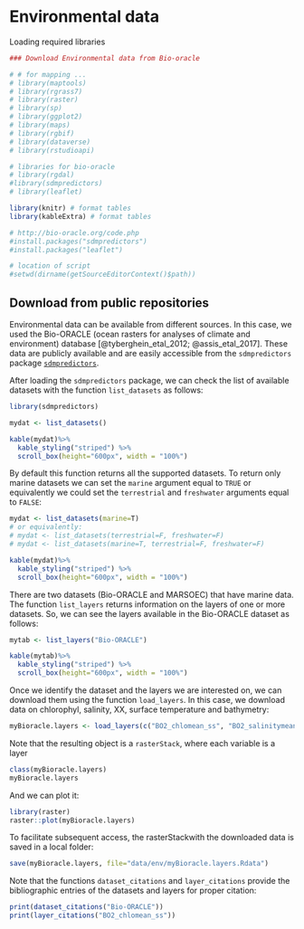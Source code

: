 # Environmental data

Loading required libraries

```r
### Download Environmental data from Bio-oracle

# # for mapping ...
# library(maptools)
# library(rgrass7)
# library(raster)
# library(sp)
# library(ggplot2)
# library(maps)
# library(rgbif)
# library(dataverse)
# library(rstudioapi)

# libraries for bio-oracle
# library(rgdal)
#library(sdmpredictors) 
# library(leaflet)

library(knitr) # format tables
library(kableExtra) # format tables

# http://bio-oracle.org/code.php
#install.packages("sdmpredictors")
#install.packages("leaflet")

# location of script
#setwd(dirname(getSourceEditorContext()$path))
```

## Download from public repositories

Environmental data can be available from different sources. In this case, we used the Bio-ORACLE (ocean
rasters for analyses of climate and environment) database [@tyberghein_etal_2012; @assis_etal_2017]. These data are publicly available and are easily accessible from the `sdmpredictors` package [`sdmpredictors`](https://cran.r-project.org/web/packages/sdmpredictors/index.html). 

After loading the `sdmpredictors` package, we can check the list of available datasets with the function `list_datasets` as follows: 

```r
library(sdmpredictors) 

mydat <- list_datasets()

kable(mydat)%>% 
  kable_styling("striped") %>% 
  scroll_box(height="600px", width = "100%")
```

By default this function returns all the supported datasets. To return only marine datasets we can set the `marine` argument equal to `TRUE` or equivalently we could set the `terrestrial` and `freshwater` arguments equal to `FALSE`:

```r
mydat <- list_datasets(marine=T)
# or equivalently: 
# mydat <- list_datasets(terrestrial=F, freshwater=F)
# mydat <- list_datasets(marine=T, terrestrial=F, freshwater=F)

kable(mydat)%>% 
  kable_styling("striped") %>% 
  scroll_box(height="600px", width = "100%")
```

There are two datasets (Bio-ORACLE and MARSOEC) that have marine data. The function `list_layers` returns information on the layers of one or more datasets. So, we can see the layers available in the Bio-ORACLE dataset as follows:

```r
mytab <- list_layers("Bio-ORACLE")

kable(mytab)%>% 
  kable_styling("striped") %>% 
  scroll_box(height="600px", width = "100%")
```

Once we identify the dataset and the layers we are interested on, we can download them using the function `load_layers`. In this case, we download data on chlorophyl, salinity, XX, surface temperature and bathymetry:  

```r
myBioracle.layers <- load_layers(c("BO2_chlomean_ss", "BO2_salinitymean_ss", "BO_damean" ,"BO_sstmean", "BO_bathymean")) 
```

Note that the resulting object is a `rasterStack`, where each variable is a layer

```r
class(myBioracle.layers)
myBioracle.layers
``` 

And we can plot it:

```r
library(raster)
raster::plot(myBioracle.layers)
```

To facilitate subsequent access, the rasterStackwith the downloaded data is saved in a local folder: 

```r
save(myBioracle.layers, file="data/env/myBioracle.layers.Rdata")
```

Note that the functions `dataset_citations` and `layer_citations` provide the bibliographic entries of the datasets and layers for proper citation:

```r
print(dataset_citations("Bio-ORACLE"))
print(layer_citations("BO2_chlomean_ss"))
```



